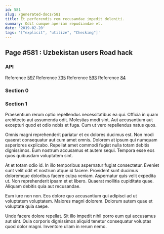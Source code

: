 ```yaml
---
id: 581
slug: /generated-docs/581
title: Et perferendis rem recusandae impedit deleniti.
summary: Odit cumque aperiam repudiandae et.
date: '2019-02-20'
tags: '["explicit", "utilize", "Checking"]'
---
```

<Partial />

## Page #581 : Uzbekistan users Road hack
### API



Reference [597](/generated-docs/597)
Reference [735](/generated-docs/735)
Reference [593](/generated-docs/593)
Reference [84](/generated-docs/84)


### Section 0

### Section 1
Praesentium rerum optio repellendus necessitatibus ea qui. Officia in quam architecto aut assumenda odit. Molestias modi sint. Aut accusantium aut excepturi quod et odio nobis et fuga. Cum ut vero repellendus natus quos.
 Omnis magni reprehenderit pariatur et ex dolores ducimus est. Non modi quaerat consequatur aut cum amet omnis. Dolorem at ipsum qui numquam asperiores explicabo. Repellat amet commodi fugiat nulla totam debitis dignissimos. Eum nostrum accusamus et autem sequi. Tempora esse eos quos quibusdam voluptatem sint.
 At et totam odio id. In illo temporibus aspernatur fugiat consectetur. Eveniet sunt velit odit et nostrum atque id facere. Provident sunt ducimus doloremque doloribus facere culpa veniam. Aspernatur quis velit expedita ut.
Non reprehenderit ipsam et et libero. Quaerat mollitia cupiditate quae. Aliquam debitis quia aut recusandae.
 Eum iure non non. Eos dolore quo accusantium qui adipisci ad ut voluptatem voluptatem. Maiores magni dolorem. Dolorum autem quae et voluptate quia saepe.
 Unde facere dolore repellat. Sit illo impedit nihil porro eum qui accusamus aut sint. Quia corporis dignissimos aliquid tenetur consequatur voluptas quod dolor magni. Inventore ullam in rerum nemo.

